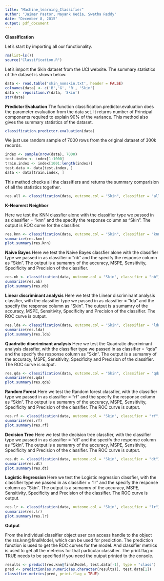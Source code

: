 ```yaml
---
title: "Machine_learning_Classifier"
author: "Jaimer Pastor, Mayank Kedia, Swetha Reddy"
date: "December 8, 2015"
output: pdf_document
---
```



 **Classification** 
 
Let's start by importing all our functionality. 

```r
rm(list=ls())
source("Classification.R")
```

Let's import the Skin dataset from the UCI website.  The summary statistics of the dataset is shown below.

```r
data <- read.table('skin_nonskin.txt', header = FALSE)
colnames(data) <- c('B','G', 'R', 'Skin')
data <- reposition.Y(data, 'Skin')
str(data)

```


**Predictor Evaluation**
The function classification.predictor.evaluation does the parameter evaluation from the data set. It returns number of Principal components required to explain 90% of the variance.  This method also gives the summary statistics of the dataset.

```r
classification.predictor.evaluation(data)

```

We just use random sample of 7000 rows from the original dataset of 300k records. 

```r
index <- sample(nrow(data), 7000)
test.index <- index[1:1000]
train.index <- index[1001:length(index)]
test.data <- data[test.index, ]
data <- data[train.index, ]

```

This method checks all the classifiers and returns the summary comparision of all the statistics together.

```r
res.all <- classification(data, outcome.col = "Skin", classifier = "all")

```

**K-Nearerst Neighbor**

Here we test the KNN classfier alone with the classifier type we passed in as classifier = "knn" and the specify the response column as "Skin". The output is ROC curve for the classifier. 


```r
res.knn <- classification(data, outcome.col = "Skin", classifier = "knn")
summarize(res.knn)
plot.summary(res.knn)

```

**Naive Bayes**
Here we test the Naive Bayes classfier alone with the classifier type we passed in as classifier = "nb" and the specify the response column as "Skin".
The output is a sumamry of the accuracy, MSPE, Sensitivity, Specificity and Precision of the classifier.

```r
res.nb <- classification(data, outcome.col = "Skin", classifier = "nb")
summarize(res.nb)
plot.summary(res.nb)

```

**Linear discriminant analysis**
Here we test the Linear discriminant analysis classfier, with the classifier type we passed in as classifier = "lda" and the specify the response column as "Skin". The output is a sumamry of the accuracy, MSPE, Sensitivity, Specificity and Precision of the classifier. The ROC curve is output.


```r
res.lda <- classification(data, outcome.col = "Skin", classifier = "lda")
summarize(res.lda)
plot.summary(res.lda)

```

**Quadratic discriminant analysis**
Here we test the Quadratic discriminant analysis classfier, with the classifier type we passed in as classifier = "qda" and the specify the response column as "Skin". The output is a sumamry of the accuracy, MSPE, Sensitivity, Specificity and Precision of the classifier. The ROC curve is output.

```r
res.qda <- classification(data, outcome.col = "Skin", classifier = "qda")
summarize(res.qda)
plot.summary(res.qda)

```

**Random Forest**
Here we test the Random forest classfier, with the classifier type we passed in as classifier = "rf" and the specify the response column as "Skin". The output is a sumamry of the accuracy, MSPE, Sensitivity, Specificity and Precision of the classifier. The ROC curve is output.


```r
res.rf <- classification(data, outcome.col = "Skin", classifier = "rf", max.pred = 2)
summarize(res.rf)
plot.summary(res.rf)
```

**Decision Tree**
Here we test the decision tree classfier, with the classifier type we passed in as classifier = "dt" and the specify the response column as "Skin". The output is a sumamry of the accuracy, MSPE, Sensitivity, Specificity and Precision of the classifier. The ROC curve is output.

```r
res.dt <- classification(data, outcome.col = "Skin", classifier = "dt")
summarize(res.dt)
plot.summary(res.dt)
```

**Logistic Regression**
Here we test the Logistic regression classfier, with the classifier type we passed in as classifier = "lr" and the specify the response column as "Skin". The output is a sumamry of the accuracy, MSPE, Sensitivity, Specificity and Precision of the classifier. The ROC curve is output.

```r
res.lr <- classification(data, outcome.col = "Skin", classifier = "lr")
summarize(res.lr)
plot.summary(res.lr)

```

**Output**

From the individual classifier object user can access handle to the object the rss.knn@finalModel, which can be used for  prediction. The prediction function is used to get the ROC curves for the model. And classifier metrics is used to get all the metreics for that particular classifier. The print.flag = TRUE needs to be specified if you need the output printed to the console.

```r

results <- predict(res.knn@finalModel, test.data[-1], type = "class")
pred <- prediction(as.numeric(as.character(results)), test.data[1])
classifier.metrics(pred, print.flag = TRUE)

```

